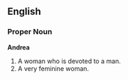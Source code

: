 ==English==
===Proper Noun===
'''Andrea'''
# A woman who is devoted to a man.
# A very feminine woman.